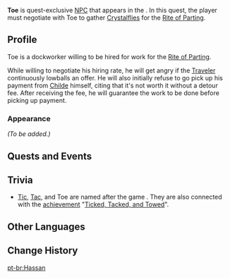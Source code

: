 {{Meta
<!-- REMOVE THIS TEMPLATE AFTER ADDING MISSING INFO -->
|missing_NPC_profile  = yes
}}
{{Character Infobox
|image            = NPC Toe.png
|region           = Liyue
|location         = Liyue
|title            = Dock Worker
|type             = Quest NPC
}}
'''Toe''' is quest-exclusive [[NPC]] that appears in the {{Quest|Farewell, Archaic Lord}}. In this quest, the player must negotiate with Toe to gather [[Crystalfly|Crystalflies]] for the [[Rite of Parting]].
<!--
==Location==
<gallery>
NPC Location Toe.png|Toe's location
NPC Location Toe Context.png|Additional context
</gallery>
-->
==Profile==
Toe is a dockworker willing to be hired for work for the [[Rite of Parting]].

While willing to negotiate his hiring rate, he will get angry if the [[Traveler]] continuously lowballs an offer. He will also initially refuse to go pick up his payment from [[Childe]] himself, citing that it's not worth it without a detour fee. After receiving the fee, he will guarantee the work to be done before picking up payment.

===Appearance===
''(To be added.)''

==Quests and Events==
{{Quests and Events}}

==Trivia==
*[[Tic]], [[Tac]], and Toe are named after the game {{w|tic-tac-toe}}. They are also connected with the [[achievement]] "[[Ticked, Tacked, and Towed]]".

==Other Languages==
{{Other Languages
|default_hidden = 1
|en      = Toe
|zhs     = 阿三
|zhs_rm  = Ā Sān
|zht     = 阿三
|zht_rm  = Ā Sān
|ja      = 阿三
|ja_rm   = Asan{{Assumed}}
|ko      = 소복
|es      = Pum
|fr      = Tac
|ru      = Тук
|th      = Toe
|vi      = Toe
|de      = Kunz
|id      = Toe
|pt      = Hassan
|tr      = Bom
|it      = Pam
}}

==Change History==
{{Change History|1.0}}

[[pt-br:Hassan]]